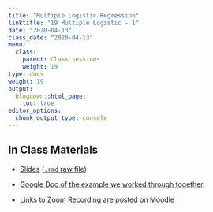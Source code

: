 ```yaml
---
title: "Multiple Logistic Regression"
linktitle: "19 Multiple Logistic - 1"
date: "2020-04-13"
class_date: "2020-04-13"
menu:
  class:
    parent: Class sessions
    weight: 19
type: docs
weight: 19
output:
  blogdown::html_page:
    toc: true
editor_options: 
  chunk_output_type: console
---
```


## In Class Materials

- [Slides](https://sds291.netlify.com/19/19-slides.html) ([`.rmd` raw file](https://sds291.netlify.com/19/19-slides.rmd))

- [Google Doc of the example we worked through together.](https://docs.google.com/document/d/1FuFYOtzCG6JX7tQCBpqjLtATg7FHsebBRWnjMLhb5iI/edit?usp=sharing)

- Links to Zoom Recording are posted on [Moodle](https://moodle.smith.edu/user/index.php?contextid=814530)